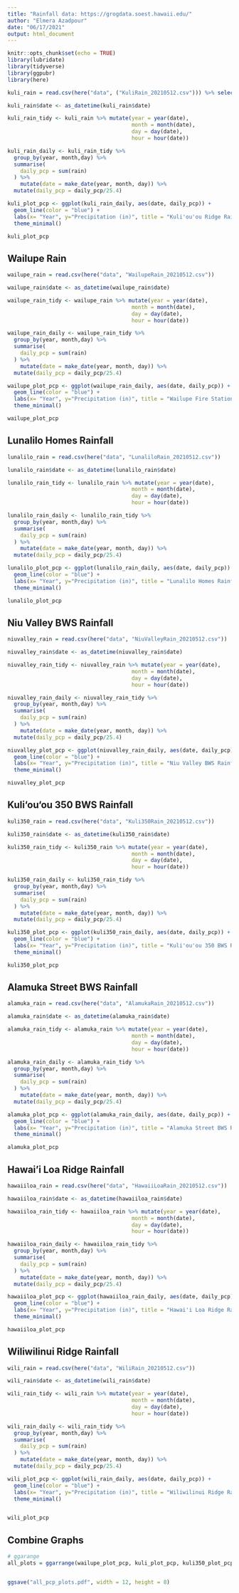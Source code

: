 ```yaml
---
title: "Rainfall data: https://grogdata.soest.hawaii.edu/" 
author: "Elmera Azadpour"
date: "06/17/2021"
output: html_document
---
```


```r
knitr::opts_chunk$set(echo = TRUE)
library(lubridate)
library(tidyverse)
library(ggpubr)
library(here)
```

```r
kuli_rain = read.csv(here("data", ("KuliRain_20210512.csv"))) %>% select(-X)

kuli_rain$date <- as_datetime(kuli_rain$date)

kuli_rain_tidy <- kuli_rain %>% mutate(year = year(date), 
                                       month = month(date), 
                                       day = day(date), 
                                       hour = hour(date))

kuli_rain_daily <- kuli_rain_tidy %>% 
  group_by(year, month,day) %>% 
  summarise(
    daily_pcp = sum(rain)
  ) %>% 
    mutate(date = make_date(year, month, day)) %>% 
  mutate(daily_pcp = daily_pcp/25.4)

kuli_plot_pcp <- ggplot(kuli_rain_daily, aes(date, daily_pcp)) +
  geom_line(color = "blue") + 
  labs(x= "Year", y="Precipitation (in)", title = "Kuli'ou'ou Ridge Rainfall") + 
  theme_minimal() 

kuli_plot_pcp
```

## Wailupe Rain
```r
wailupe_rain = read.csv(here("data", "WailupeRain_20210512.csv"))

wailupe_rain$date <- as_datetime(wailupe_rain$date)

wailupe_rain_tidy <- wailupe_rain %>% mutate(year = year(date), 
                                       month = month(date), 
                                       day = day(date), 
                                       hour = hour(date))

wailupe_rain_daily <- wailupe_rain_tidy %>% 
  group_by(year, month,day) %>% 
  summarise(
    daily_pcp = sum(rain)
  ) %>% 
    mutate(date = make_date(year, month, day)) %>% 
  mutate(daily_pcp = daily_pcp/25.4)

wailupe_plot_pcp <- ggplot(wailupe_rain_daily, aes(date, daily_pcp)) +
  geom_line(color = "blue") +
  labs(x= "Year", y="Precipitation (in)", title = "Wailupe Fire Station Rainfall") + 
  theme_minimal()

wailupe_plot_pcp
```

## Lunalilo Homes Rainfall
```r
lunalilo_rain = read.csv(here("data", "LunaliloRain_20210512.csv"))

lunalilo_rain$date <- as_datetime(lunalilo_rain$date)

lunalilo_rain_tidy <- lunalilo_rain %>% mutate(year = year(date), 
                                       month = month(date), 
                                       day = day(date), 
                                       hour = hour(date))

lunalilo_rain_daily <- lunalilo_rain_tidy %>% 
  group_by(year, month,day) %>% 
  summarise(
    daily_pcp = sum(rain)
  ) %>% 
    mutate(date = make_date(year, month, day)) %>% 
  mutate(daily_pcp = daily_pcp/25.4)

lunalilo_plot_pcp <- ggplot(lunalilo_rain_daily, aes(date, daily_pcp)) +
  geom_line(color = "blue") +
  labs(x= "Year", y="Precipitation (in)", title = "Lunalilo Homes Rainfall") + 
  theme_minimal() 

lunalilo_plot_pcp
```

## Niu Valley BWS Rainfall
```r
niuvalley_rain = read.csv(here("data", "NiuValleyRain_20210512.csv"))

niuvalley_rain$date <- as_datetime(niuvalley_rain$date)

niuvalley_rain_tidy <- niuvalley_rain %>% mutate(year = year(date), 
                                       month = month(date), 
                                       day = day(date), 
                                       hour = hour(date))

niuvalley_rain_daily <- niuvalley_rain_tidy %>% 
  group_by(year, month,day) %>% 
  summarise(
    daily_pcp = sum(rain)
  ) %>% 
    mutate(date = make_date(year, month, day)) %>% 
  mutate(daily_pcp = daily_pcp/25.4)

niuvalley_plot_pcp <- ggplot(niuvalley_rain_daily, aes(date, daily_pcp)) +
  geom_line(color = "blue") +
  labs(x= "Year", y="Precipitation (in)", title = "Niu Valley BWS Rainfall") + 
  theme_minimal() 

niuvalley_plot_pcp
```

## Kuli‘ou‘ou 350 BWS Rainfall
```r
kuli350_rain = read.csv(here("data", "Kuli350Rain_20210512.csv"))

kuli350_rain$date <- as_datetime(kuli350_rain$date)

kuli350_rain_tidy <- kuli350_rain %>% mutate(year = year(date), 
                                       month = month(date), 
                                       day = day(date), 
                                       hour = hour(date))

kuli350_rain_daily <- kuli350_rain_tidy %>% 
  group_by(year, month,day) %>% 
  summarise(
    daily_pcp = sum(rain)
  ) %>% 
    mutate(date = make_date(year, month, day)) %>% 
  mutate(daily_pcp = daily_pcp/25.4)

kuli350_plot_pcp <- ggplot(kuli350_rain_daily, aes(date, daily_pcp)) +
  geom_line(color = "blue") +
  labs(x= "Year", y="Precipitation (in)", title = "Kuli'ou'ou 350 BWS Rainfall") + 
  theme_minimal() 

kuli350_plot_pcp
```
## Alamuka Street BWS Rainfall
```r
alamuka_rain = read.csv(here("data", "AlamukaRain_20210512.csv"))

alamuka_rain$date <- as_datetime(alamuka_rain$date)

alamuka_rain_tidy <- alamuka_rain %>% mutate(year = year(date), 
                                       month = month(date), 
                                       day = day(date), 
                                       hour = hour(date))

alamuka_rain_daily <- alamuka_rain_tidy %>% 
  group_by(year, month,day) %>% 
  summarise(
    daily_pcp = sum(rain)
  ) %>% 
    mutate(date = make_date(year, month, day)) %>% 
  mutate(daily_pcp = daily_pcp/25.4)

alamuka_plot_pcp <- ggplot(alamuka_rain_daily, aes(date, daily_pcp)) +
  geom_line(color = "blue") +
  labs(x= "Year", y="Precipitation (in)", title = "Alamuka Street BWS Rainfall") + 
  theme_minimal() 

alamuka_plot_pcp
```

## Hawai'i Loa Ridge Rainfall
```r
hawaiiloa_rain = read.csv(here("data", "HawaiiLoaRain_20210512.csv"))

hawaiiloa_rain$date <- as_datetime(hawaiiloa_rain$date)

hawaiiloa_rain_tidy <- hawaiiloa_rain %>% mutate(year = year(date), 
                                       month = month(date), 
                                       day = day(date), 
                                       hour = hour(date))

hawaiiloa_rain_daily <- hawaiiloa_rain_tidy %>% 
  group_by(year, month,day) %>% 
  summarise(
    daily_pcp = sum(rain)
  ) %>% 
    mutate(date = make_date(year, month, day)) %>% 
  mutate(daily_pcp = daily_pcp/25.4)

hawaiiloa_plot_pcp <- ggplot(hawaiiloa_rain_daily, aes(date, daily_pcp)) +
  geom_line(color = "blue") +
  labs(x= "Year", y="Precipitation (in)", title = "Hawai'i Loa Ridge Rainfall") + 
  theme_minimal() 

hawaiiloa_plot_pcp
```

## Wiliwilinui Ridge Rainfall
```r
wili_rain = read.csv(here("data", "WiliRain_20210512.csv"))

wili_rain$date <- as_datetime(wili_rain$date)

wili_rain_tidy <- wili_rain %>% mutate(year = year(date), 
                                       month = month(date), 
                                       day = day(date), 
                                       hour = hour(date))

wili_rain_daily <- wili_rain_tidy %>% 
  group_by(year, month,day) %>% 
  summarise(
    daily_pcp = sum(rain)
  ) %>% 
    mutate(date = make_date(year, month, day)) %>% 
  mutate(daily_pcp = daily_pcp/25.4)

wili_plot_pcp <- ggplot(wili_rain_daily, aes(date, daily_pcp)) +
  geom_line(color = "blue") +
  labs(x= "Year", y="Precipitation (in)", title = "Wiliwilinui Ridge Rainfall") + 
  theme_minimal()


wili_plot_pcp
```

## Combine Graphs
```r
# ggarange
all_plots = ggarrange(wailupe_plot_pcp, kuli_plot_pcp, kuli350_plot_pcp, lunalilo_plot_pcp, niuvalley_plot_pcp, alamuka_plot_pcp, hawaiiloa_plot_pcp, wili_plot_pcp,  ncol = 2, nrow = 4, labels = "AUTO")


ggsave("all_pcp_plots.pdf", width = 12, height = 8)
```

